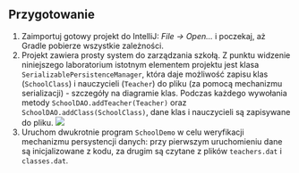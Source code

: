 ## Przygotowanie

1. Zaimportuj gotowy projekt do IntelliJ: *File -> Open...* i poczekaj, aż Gradle pobierze wszystkie zależności.
1. Projekt zawiera prosty system do zarządzania szkołą. Z punktu widzenie niniejszego laboratorium istotnym elementem projektu jest klasa `SerializablePersistenceManager`, która daje możliwość zapisu klas (`SchoolClass`) i nauczycieli (`Teacher`) do pliku (za pomocą mechanizmu serializacji) - szczegóły na diagramie klas. Podczas każdego wywołania metody `SchoolDAO.addTeacher(Teacher)` oraz `SchoolDAO.addClass(SchoolClass)`, dane klas i nauczycieli są zapisywane do pliku. 
![](/06-ioc-guice/PersistenceManager.png)
1. Uruchom dwukrotnie program `SchoolDemo` w celu weryfikacji mechanizmu persystencji danych: przy pierwszym uruchomieniu dane są inicjalizowane z kodu, za drugim są czytane z plików `teachers.dat` i `classes.dat`.

